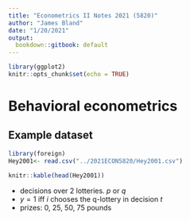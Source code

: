 ```yaml
---
title: "Econometrics II Notes 2021 (5820)"
author: "James Bland"
date: "1/20/2021"
output:
  bookdown::gitbook: default
---
```


```r
library(ggplot2)
knitr::opts_chunk$set(echo = TRUE)
```

# Behavioral econometrics

## Example dataset

```r
library(foreign)
Hey2001<- read.csv("../2021ECON5820/Hey2001.csv")

knitr::kable(head(Hey2001))
```

* decisions over 2 lotteries. $p$ or $q$
* $y=1$ iff $i$ chooses the q-lottery in decision $t$
* prizes: 0, 25, 50, 75 pounds
